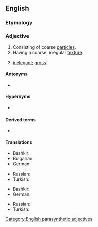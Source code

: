 ==English==

===Etymology===
{{compound|en|coarse|grained}}

===Adjective===
{{en-adj}}

# Consisting of coarse [[particle]]s.
# Having a coarse, irregular [[texture]].
# {{lb|en|figurative}} [[inelegant]]; [[gross]].

====Antonyms====
* {{l|en|fine-grained}}

====Hypernyms====
* {{l|en|grained}}

====Derived terms====
* {{l|en|coarse-grainedness}}

====Translations====
{{trans-top|Consisting of coarse particles}}
* Bashkir: {{t|ba|эре|sc=Cyrl}}
* Bulgarian: {{t+|bg|едрозърнест}}
* German: {{t+|de|grobkörnig}}
{{trans-mid}}
* Russian: {{t+|ru|кру́пный}}
* Turkish: {{l|tr|iri}} {{t+|tr|taneli}}
{{trans-bottom}}

{{trans-top|Having a coarse, irregular texture}}
* Bashkir: {{t|ba|эре|sc=Cyrl}}
* German: {{t+|de|grobkörnig}}
{{trans-mid}}
* Russian: {{t+|ru|гру́бый}}
* Turkish: {{l|tr|iri}} {{t+|tr|taneli}}
{{trans-bottom}}

[[Category:English parasynthetic adjectives]]